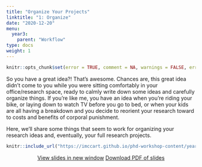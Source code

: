 ```yaml
---
title: "Organize Your Projects"
linktitle: "1: Organize"
date: "2020-12-20"
menu:
  year3:
    parent: "Workflow"
type: docs
weight: 1
---
```


```r
knitr::opts_chunk$set(error = TRUE, comment = NA, warnings = FALSE, errors = FALSE, messages = FALSE, tidy = FALSE, echo = FALSE)
```

So you have a great idea?! That's awesome. Chances are, this great idea didn't come to you while you were sitting comfortably in your office/research space, ready to calmly write down some ideas and carefully organize things. If you're like me, you have an idea when you're riding your bike, or laying down to watch TV before you go to bed, or when your kids are all having a breakdown and you decide to reorient your research toward to costs and benefits of corporal punishment.

Here, we'll share some things that seem to work for organizing your research ideas and, eventually, your full research projects.

<center>

```r
knitr::include_url("https://imccart.github.io/phd-workshop-content/year3/organize.html")
```


<p><a class="btn btn-primary btn-lg" target="_blank" href="https://imccart.github.io/phd-workshop-content/year3/organize.html"><i class="fas fa-external-link-alt"></i> View slides in new window</a> <a class="btn btn-primary btn-lg" target="_blank" href="https://imccart.github.io/phd-workshop-content/year3/organize.pdf" role="button"><i class="far fa-file-pdf"></i> Download PDF of slides</a></p>

</center>
